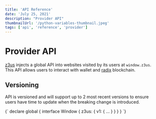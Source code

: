 ```yaml
---
title: 'API Reference'
date: 'July 25, 2021'
description: "Provider API"
thumbnailUrl: '/python-variables-thumbnail.jpeg'
tags: ['api', 'reference', 'provider']
---
```


# Provider API

[z3us](https://z3us.com) injects a global API into websites visited by its users at `window.z3us`. This API allows users to interact with wallet and [radix](https://www.radixdlt.com/) blockchain.

## Versioning

API is versioned and will support up to 2 most recent versions to ensure users have time to update when the breaking change is introduced.

<SyntaxHighlighter language="typescript">
	{`
declare global {
	interface Window {
		z3us: {
			v1: { ... }
		}
	}
}
  `}
</SyntaxHighlighter>
